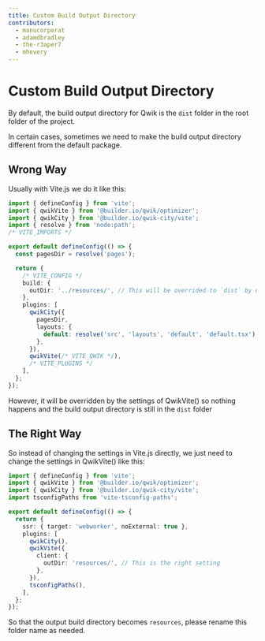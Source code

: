 ```yaml
---
title: Custom Build Output Directory
contributors:
  - manucorporat
  - adamdbradley
  - the-r3aper7
  - mhevery
---
```


# Custom Build Output Directory

By default, the build output directory for Qwik is the `dist` folder in the root folder of the project.

In certain cases, sometimes we need to make the build output directory different from the default package.

## Wrong Way

Usually with Vite.js we do it like this:

```ts title="vite.config.ts"
import { defineConfig } from 'vite';
import { qwikVite } from '@builder.io/qwik/optimizer';
import { qwikCity } from '@builder.io/qwik-city/vite';
import { resolve } from 'node:path';
/* VITE_IMPORTS */

export default defineConfig(() => {
  const pagesDir = resolve('pages');

  return {
    /* VITE_CONFIG */
    build: {
      outDir: '../resources/', // This will be overrided to `dist` by qwikVite() setting
    },
    plugins: [
      qwikCity({
        pagesDir,
        layouts: {
          default: resolve('src', 'layouts', 'default', 'default.tsx'),
        },
      }),
      qwikVite(/* VITE_QWIK */),
      /* VITE_PLUGINS */
    ],
  };
});
```

However, it will be overridden by the settings of QwikVite() so nothing happens and the build output directory is still in the `dist` folder

## The Right Way

So instead of changing the settings in Vite.js directly, we just need to change the settings in QwikVite() like this:

```ts title="vite.config.ts"
import { defineConfig } from 'vite';
import { qwikVite } from '@builder.io/qwik/optimizer';
import { qwikCity } from '@builder.io/qwik-city/vite';
import tsconfigPaths from 'vite-tsconfig-paths';

export default defineConfig(() => {
  return {
    ssr: { target: 'webworker', noExternal: true },
    plugins: [
      qwikCity(),
      qwikVite({
        client: {
          outDir: 'resources/', // This is the right setting
        },
      }),
      tsconfigPaths(),
    ],
  };
});
```

So that the output build directory becomes `resources`, please rename this folder name as needed.
